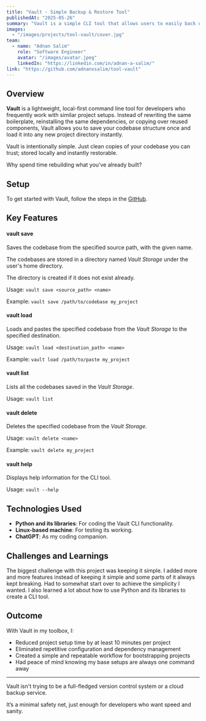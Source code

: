 ```yaml
---
title: "Vault - Simple Backup & Restore Tool"
publishedAt: "2025-05-26"
summary: "Vault is a simple CLI tool that allows users to easily back up their codebase, which can be used later for rollback or as a boilerplate for new projects."
images:
  - "/images/projects/tool-vault/cover.jpg"
team:
  - name: "Adnan Salim"
    role: "Software Engineer"
    avatar: "/images/avatar.jpeg"
    linkedIn: "https://linkedin.com/in/adnan-a-salim/"
link: "https://github.com/adnanxsalim/tool-vault"
---
```


## Overview

**Vault** is a lightweight, local-first command line tool for developers who frequently work with similar project setups. Instead of rewriting the same boilerplate, reinstalling the same dependencies, or copying over reused components, Vault allows you to save your codebase structure once and load it into any new project directory instantly.

Vault is intentionally simple. Just clean copies of your codebase you can trust; stored locally and instantly restorable.

Why spend time rebuilding what you’ve already built?

## Setup

To get started with Vault, follow the steps in the [GitHub](https://github.com/adnanxsalim/tool-vault).

## Key Features

#### vault save

Saves the codebase from the specified source path, with the given name.

The codebases are stored in a directory named _Vault Storage_ under the user's home directory.

The directory is created if it does not exist already.

Usage:
`vault save <source_path> <name>`

Example:
`vault save /path/to/codebase my_project`

#### vault load

Loads and pastes the specified codebase from the _Vault Storage_ to the specified destination.

Usage:
`vault load <destination_path> <name>`

Example:
`vault load /path/to/paste my_project`

#### vault list

Lists all the codebases saved in the _Vault Storage_.

Usage:
`vault list`

#### vault delete

Deletes the specified codebase from the _Vault Storage_.

Usage:
`vault delete <name>`

Example:
`vault delete my_project`

#### vault help

Displays help information for the CLI tool.

Usage:
`vault --help`

## Technologies Used

- **Python and its libraries**: For coding the Vault CLI functionality.
- **Linux-based machine**: For testing its working.
- **ChatGPT**: As my coding companion.

## Challenges and Learnings

The biggest challenge with this project was keeping it simple. I added more and more features instead of keeping it simple and some parts of it always kept breaking. Had to somewhat start over to achieve the simplicity I wanted. I also learned a lot about how to use Python and its libraries to create a CLI tool.

## Outcome

With Vault in my toolbox, I:

- Reduced project setup time by at least 10 minutes per project
- Eliminated repetitive configuration and dependency management
- Created a simple and repeatable workflow for bootstrapping projects
- Had peace of mind knowing my base setups are always one command away

---

Vault isn't trying to be a full-fledged version control system or a cloud backup service.

It’s a minimal safety net, just enough for developers who want speed and sanity.